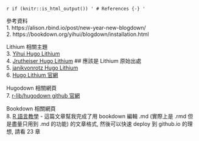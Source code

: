 `r if (knitr::is_html_output()) '
# References {-}
'`

參考資料  
1. https://alison.rbind.io/post/new-year-new-blogdown/  
2. https://bookdown.org/yihui/blogdown/installation.html   

Lithium 相關主題  
3. [Yihui Hugo Lithium ](https://github.com/yihui/hugo-lithium)    
4. [Jrutheiser Hugo Lithium](https://github.com/jrutheiser/hugo-lithium-theme)    ## 應該是 Lithium 原始出處  
5. [janikvonrotz Hugo Lithium](https://github.com/janikvonrotz/hugo-lithium-theme)  
6. [Hugo Lithium 官網](https://themes.gohugo.io/hugo-lithium-theme/)  

Hugodown 相關網頁  
7. [r-lib/hugodown github 官網](https://github.com/r-lib/hugodown)  

Bookdown 相關網頁  
8. [R 語言教學](https://www.math.pku.edu.cn/teachers/lidf/docs/Rbook/html/_Rbook/bookdown.html) - 這篇文章幫我完成了用 bookdown 編輯 .md (實際上是 .rmd 但是盡量只用到 .md 的功能) 的文章格式, 然後可以快速 deploy 到 github.io 的理想, 請看 23 章   